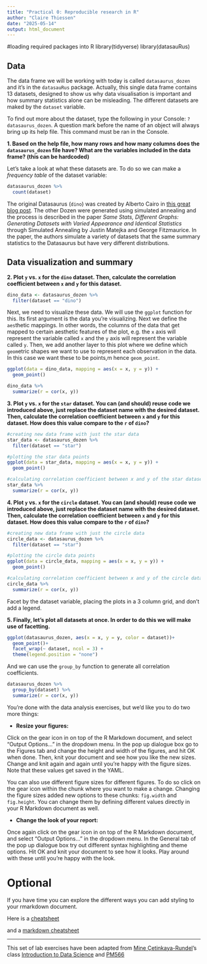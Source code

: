 ```yaml
---
title: "Practical 0: Reproducible research in R"
author: "Claire Thiessen"
date: "2025-05-14"
output: html_document
---
```



#loading required packages into R
library(tidyverse) 
library(datasauRus)

## Data

The data frame we will be working with today is called `datasaurus_dozen` and it's in the `datasauRus` package. Actually, this single data frame contains 13 datasets, designed to show us why data visualisation is important and how summary statistics alone can be misleading. The different datasets are maked by the `dataset` variable.

To find out more about the dataset, type the following in your Console: `?datasaurus_dozen`. A question mark before the name of an object will always bring up its help file. This command must be ran in the Console.

**1. Based on the help file, how many rows and how many columns does the `datasaurus_dozen` file have? What are the variables included in the data frame? (this can be hardcoded)**

Let's take a look at what these datasets are. To do so we can make a *frequency table* of the dataset variable:

```r
datasaurus_dozen %>%
  count(dataset)
```

The original Datasaurus (`dino`) was created by Alberto Cairo in [this great blog post](http://www.thefunctionalart.com/2016/08/download-datasaurus-never-trust-summary.html). The other Dozen were generated using simulated annealing and the process is described in the paper *Same Stats, Different Graphs: Generating Datasets with Varied Appearance and Identical Statistics* through Simulated Annealing by Justin Matejka and George Fitzmaurice. In the paper, the authors simulate a variety of datasets that the same summary statistics to the Datasaurus but have very different distributions.

## Data visualization and summary

**2. Plot `y` vs. `x` for the `dino` dataset. Then, calculate the correlation coefficient between `x` and `y` for this dataset.**


```r
dino_data <- datasaurus_dozen %>%
  filter(dataset == "dino")
```

Next, we need to visualize these data. We will use the `ggplot` function for this. Its first argument is the data you're visualizing. Next we define the `aes`thetic mappings. In other words, the columns of the data that get mapped to certain aesthetic features of the plot, e.g. the `x` axis will represent the variable called `x` and the `y` axis will represent the variable called `y`. Then, we add another layer to this plot where we define which `geom`etric shapes we want to use to represent each observation in the data. In this case we want these to be points,m hence `geom_point`.

```r
ggplot(data = dino_data, mapping = aes(x = x, y = y)) +
  geom_point()
```


```r
dino_data %>%
  summarize(r = cor(x, y))
```

**3. Plot `y` vs. `x` for the `star` dataset. You can (and should) reuse code we introduced above, just replace the dataset name with the desired dataset. Then, calculate the correlation coefficient between `x` and `y` for this dataset. How does this value compare to the `r` of `dino`?**
```r
#creating new data frame with just the star data
star_data <- datasaurus_dozen %>%
  filter(dataset == "star")

#plotting the star data points
ggplot(data = star_data, mapping = aes(x = x, y = y)) +
  geom_point()

#calculating correlation coefficient between x and y of the star dataset
star_data %>%
  summarize(r = cor(x, y))
```


**4. Plot `y` vs. `x` for the `circle` dataset. You can (and should) reuse code we introduced above, just replace the dataset name with the desired dataset. Then, calculate the correlation coefficient between `x` and `y` for this dataset. How does this value compare to the `r` of `dino`?**
```r
#creating new data frame with just the circle data
circle_data <- datasaurus_dozen %>%
  filter(dataset == "star")

#plotting the circle data points
ggplot(data = circle_data, mapping = aes(x = x, y = y)) +
  geom_point()

#calculating correlation coefficient between x and y of the circle dataset
circle_data %>%
  summarize(r = cor(x, y))
```

Facet by the dataset variable, placing the plots in a 3 column grid, and don't add a legend.

**5. Finally, let's plot all datasets at once. In order to do this we will make use of facetting.**

```r
ggplot(datasaurus_dozen, aes(x = x, y = y, color = dataset))+
  geom_point()+
  facet_wrap(~ dataset, ncol = 3) +
  theme(legend.position = "none")
```

And we can use the `group_by` function to generate all correlation coefficients.

```r
datasaurus_dozen %>%
  group_by(dataset) %>%
  summarize(r = cor(x, y))
```

You're done with the data analysis exercises, but we'd like you to do two more things:

- **Resize your figures:** 

Click on the gear icon in on top of the R Markdown document, and select "Output Options..." in the dropdown menu. In the pop up dialogue box go to the Figures tab and change the height and width of the figures, and hit OK when done. Then, knit your document and see how you like the new sizes. Change and knit again and again until you're happy with the figure sizes. Note that these values get saved in the YAML.

You can also use different figure sizes for different figures. To do so click on the gear icon within the chunk where you want to make a change. Changing the figure sizes added new options to these chunks: `fig.width` and `fig.height`. You can change them by defining different values directly in your R Markdown document as well.

- **Change the look of your report:** 

Once again click on the gear icon in on top of the R Markdown document, and select "Output Options..." in the dropdown menu. In the General tab of the pop up dialogue box try out different syntax highlighting and theme options. Hit OK and knit your document to see how it looks. Play around with these until you're happy with the look.


# Optional

If you have time you can explore the different ways you can add styling to your rmarkdown document.

Here is a [cheatsheet](https://rstudio.com/wp-content/uploads/2015/02/rmarkdown-cheatsheet.pdf)

and a [markdown cheatsheet](https://www.markdownguide.org/cheat-sheet/)

---

This set of lab exercises have been adapted from [Mine Çetinkaya-Rundel](https://twitter.com/minebocek)'s class [Introduction to Data Science](https://github.com/ids-s1-19) and [PM566](https://uscbiostats.github.io/PM566/)
